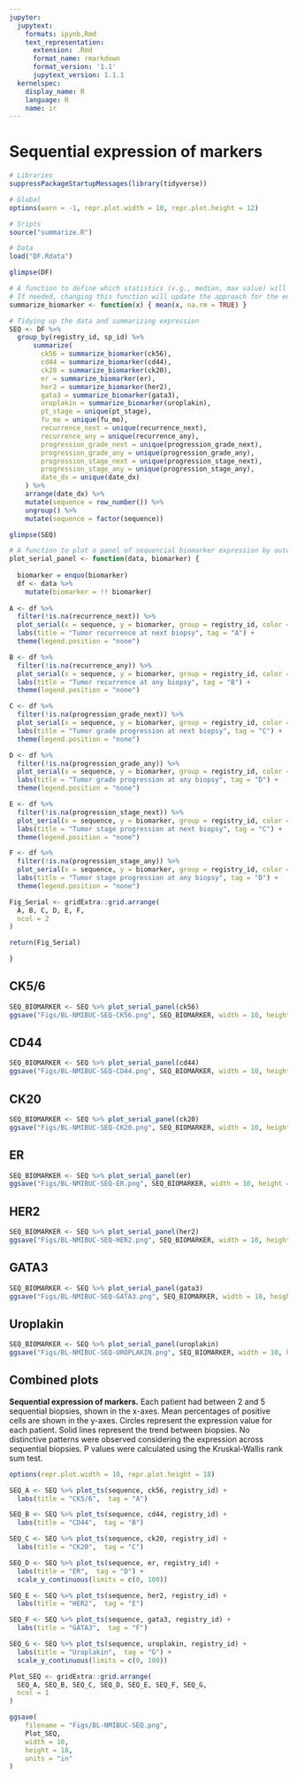 ```yaml
---
jupyter:
  jupytext:
    formats: ipynb,Rmd
    text_representation:
      extension: .Rmd
      format_name: rmarkdown
      format_version: '1.1'
      jupytext_version: 1.1.1
  kernelspec:
    display_name: R
    language: R
    name: ir
---
```


# Sequential expression of markers

```r
# Libraries
suppressPackageStartupMessages(library(tidyverse))

# Global
options(warn = -1, repr.plot.width = 10, repr.plot.height = 12)

# Sripts
source("summarize.R")

# Data
load("DF.Rdata")

glimpse(DF)
```

```r
# A function to define which statistics (v.g., median, max value) will be used for summarizing biomarkers expression
# If needed, changing this function will update the approach for the entire analysis
summarize_biomarker <- function(x) { mean(x, na.rm = TRUE) }

# Tidying up the data and summarizing expression
SEQ <- DF %>% 
  group_by(registry_id, sp_id) %>% 
      summarize(
        ck56 = summarize_biomarker(ck56),
        cd44 = summarize_biomarker(cd44),
        ck20 = summarize_biomarker(ck20),
        er = summarize_biomarker(er),
        her2 = summarize_biomarker(her2),
        gata3 = summarize_biomarker(gata3),
        uroplakin = summarize_biomarker(uroplakin),
        pt_stage = unique(pt_stage),
        fu_mo = unique(fu_mo),
        recurrence_next = unique(recurrence_next),
        recurrence_any = unique(recurrence_any),
        progression_grade_next = unique(progression_grade_next),
        progression_grade_any = unique(progression_grade_any),
        progression_stage_next = unique(progression_stage_next),
        progression_stage_any = unique(progression_stage_any),
        date_dx = unique(date_dx)
    ) %>% 
    arrange(date_dx) %>% 
    mutate(sequence = row_number()) %>% 
    ungroup() %>% 
    mutate(sequence = factor(sequence))

glimpse(SEQ)
```

```r
# A function to plot a panel of sequencial biomarker expression by outcome
plot_serial_panel <- function(data, biomarker) {
  
  biomarker = enquo(biomarker)
  df <- data %>% 
    mutate(biomarker = !! biomarker)
  
A <- df %>% 
  filter(!is.na(recurrence_next)) %>% 
  plot_serial(x = sequence, y = biomarker, group = registry_id, color = recurrence_next) +
  labs(title = "Tumor recurrence at next biopsy", tag = "A") +
  theme(legend.position = "none")

B <- df %>% 
  filter(!is.na(recurrence_any)) %>% 
  plot_serial(x = sequence, y = biomarker, group = registry_id, color = recurrence_any) +
  labs(title = "Tumor recurrence at any biopsy", tag = "B") +
  theme(legend.position = "none")

C <- df %>% 
  filter(!is.na(progression_grade_next)) %>% 
  plot_serial(x = sequence, y = biomarker, group = registry_id, color = progression_grade_next) +
  labs(title = "Tumor grade progression at next biopsy", tag = "C") +
  theme(legend.position = "none")

D <- df %>% 
  filter(!is.na(progression_grade_any)) %>% 
  plot_serial(x = sequence, y = biomarker, group = registry_id, color = progression_grade_any) +
  labs(title = "Tumor grade progression at any biopsy", tag = "D") +
  theme(legend.position = "none")

E <- df %>% 
  filter(!is.na(progression_stage_next)) %>% 
  plot_serial(x = sequence, y = biomarker, group = registry_id, color = progression_stage_next) +
  labs(title = "Tumor stage progression at next biopsy", tag = "C") +
  theme(legend.position = "none")

F <- df %>% 
  filter(!is.na(progression_stage_any)) %>% 
  plot_serial(x = sequence, y = biomarker, group = registry_id, color = progression_stage_any) +
  labs(title = "Tumor stage progression at any biopsy", tag = "D") +
  theme(legend.position = "none")

Fig_Serial <- gridExtra::grid.arrange(
  A, B, C, D, E, F,
  ncol = 2
)

return(Fig_Serial)

}
```

## CK5/6

```r
SEQ_BIOMARKER <- SEQ %>% plot_serial_panel(ck56)
ggsave("Figs/BL-NMIBUC-SEQ-CK56.png", SEQ_BIOMARKER, width = 10, height = 12, units = "in")
```

## CD44

```r
SEQ_BIOMARKER <- SEQ %>% plot_serial_panel(cd44)
ggsave("Figs/BL-NMIBUC-SEQ-CD44.png", SEQ_BIOMARKER, width = 10, height = 12, units = "in")
```

## CK20

```r
SEQ_BIOMARKER <- SEQ %>% plot_serial_panel(ck20)
ggsave("Figs/BL-NMIBUC-SEQ-CK20.png", SEQ_BIOMARKER, width = 10, height = 12, units = "in")
```

## ER

```r
SEQ_BIOMARKER <- SEQ %>% plot_serial_panel(er)
ggsave("Figs/BL-NMIBUC-SEQ-ER.png", SEQ_BIOMARKER, width = 10, height = 12, units = "in")
```

## HER2

```r
SEQ_BIOMARKER <- SEQ %>% plot_serial_panel(her2)
ggsave("Figs/BL-NMIBUC-SEQ-HER2.png", SEQ_BIOMARKER, width = 10, height = 12, units = "in")
```

## GATA3

```r
SEQ_BIOMARKER <- SEQ %>% plot_serial_panel(gata3)
ggsave("Figs/BL-NMIBUC-SEQ-GATA3.png", SEQ_BIOMARKER, width = 10, height = 12, units = "in")
```

## Uroplakin

```r
SEQ_BIOMARKER <- SEQ %>% plot_serial_panel(uroplakin)
ggsave("Figs/BL-NMIBUC-SEQ-UROPLAKIN.png", SEQ_BIOMARKER, width = 10, height = 12, units = "in")
```

## Combined plots
**Sequential expression of markers.** Each patient had between 2 and 5 sequential biopsies, shown in the x-axes. Mean percentages of positive cells are shown in the y-axes. Circles represent the expression value for each patient. Solid lines represent the trend between biopsies. No distinctive patterns were observed considering the expression across sequential biopsies. P values were calculated using the Kruskal-Wallis rank sum test.
```r
options(repr.plot.width = 10, repr.plot.height = 18)

SEQ_A <- SEQ %>% plot_ts(sequence, ck56, registry_id) +
  labs(title = "CK5/6",  tag = "A")

SEQ_B <- SEQ %>% plot_ts(sequence, cd44, registry_id) +
  labs(title = "CD44",  tag = "B")

SEQ_C <- SEQ %>% plot_ts(sequence, ck20, registry_id) +
  labs(title = "CK20",  tag = "C")

SEQ_D <- SEQ %>% plot_ts(sequence, er, registry_id) +
  labs(title = "ER",  tag = "D") +
  scale_y_continuous(limits = c(0, 100))

SEQ_E <- SEQ %>% plot_ts(sequence, her2, registry_id) +
  labs(title = "HER2",  tag = "E")

SEQ_F <- SEQ %>% plot_ts(sequence, gata3, registry_id) +
  labs(title = "GATA3",  tag = "F")

SEQ_G <- SEQ %>% plot_ts(sequence, uroplakin, registry_id) +
  labs(title = "Uroplakin",  tag = "G") +
  scale_y_continuous(limits = c(0, 100))

Plot_SEQ <- gridExtra::grid.arrange(
  SEQ_A, SEQ_B, SEQ_C, SEQ_D, SEQ_E, SEQ_F, SEQ_G,
  ncol = 1
)
```

```r
ggsave(
    filename = "Figs/BL-NMIBUC-SEQ.png",
    Plot_SEQ,
    width = 10,
    height = 18,
    units = "in"
)
```
